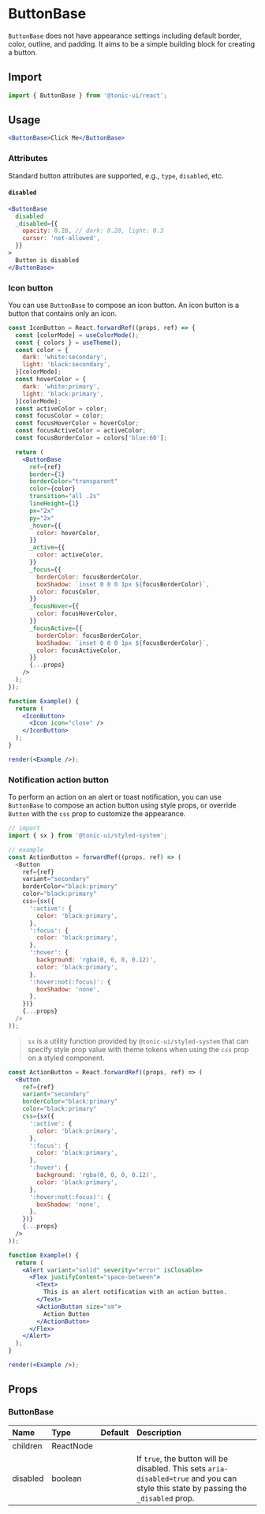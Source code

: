 # ButtonBase

`ButtonBase` does not have appearance settings including default border, color, outline, and padding. It aims to be a simple building block for creating a button.

## Import

```js
import { ButtonBase } from '@tonic-ui/react';
```

## Usage

```jsx
<ButtonBase>Click Me</ButtonBase>
```

### Attributes

Standard button attributes are supported, e.g., `type`, `disabled`, etc.

#### `disabled`

```jsx
<ButtonBase
  disabled
  _disabled={{
    opacity: 0.28, // dark: 0.28, light: 0.3
    cursor: 'not-allowed',
  }}
>
  Button is disabled
</ButtonBase>
```

### Icon button

You can use `ButtonBase` to compose an icon button. An icon button is a button that contains only an icon.

```jsx noInline
const IconButton = React.forwardRef((props, ref) => {
  const [colorMode] = useColorMode();
  const { colors } = useTheme();
  const color = {
    dark: 'white:secondary',
    light: 'black:secondary',
  }[colorMode];
  const hoverColor = {
    dark: 'white:primary',
    light: 'black:primary',
  }[colorMode];
  const activeColor = color;
  const focusColor = color;
  const focusHoverColor = hoverColor;
  const focusActiveColor = activeColor;
  const focusBorderColor = colors['blue:60'];

  return (
    <ButtonBase
      ref={ref}
      border={1}
      borderColor="transparent"
      color={color}
      transition="all .2s"
      lineHeight={1}
      px="2x"
      py="2x"
      _hover={{
        color: hoverColor,
      }}
      _active={{
        color: activeColor,
      }}
      _focus={{
        borderColor: focusBorderColor,
        boxShadow: `inset 0 0 0 1px ${focusBorderColor}`,
        color: focusColor,
      }}
      _focusHover={{
        color: focusHoverColor,
      }}
      _focusActive={{
        borderColor: focusBorderColor,
        boxShadow: `inset 0 0 0 1px ${focusBorderColor}`,
        color: focusActiveColor,
      }}
      {...props}
    />
  );
});

function Example() {
  return (
    <IconButton>
      <Icon icon="close" />
    </IconButton>
  );
}

render(<Example />);
```

### Notification action button

To perform an action on an alert or toast notification, you can use `ButtonBase` to compose an action button using style props, or override `Button` with the `css` prop to customize the appearance.

```js
// import
import { sx } from '@tonic-ui/styled-system';

// example
const ActionButton = forwardRef((props, ref) => (
  <Button
    ref={ref}
    variant="secondary"
    borderColor="black:primary"
    color="black:primary"
    css={sx({
      ':active': {
        color: 'black:primary',
      },
      ':focus': {
        color: 'black:primary',
      },
      ':hover': {
        background: 'rgba(0, 0, 0, 0.12)',
        color: 'black:primary',
      },
      ':hover:not(:focus)': {
        boxShadow: 'none',
      },
    })}
    {...props}
  />
));
```

> `sx` is a utility function provided by `@tonic-ui/styled-system` that can specify style prop value with theme tokens when using the `css` prop on a styled component.

```jsx noInline
const ActionButton = React.forwardRef((props, ref) => (
  <Button
    ref={ref}
    variant="secondary"
    borderColor="black:primary"
    color="black:primary"
    css={sx({
      ':active': {
        color: 'black:primary',
      },
      ':focus': {
        color: 'black:primary',
      },
      ':hover': {
        background: 'rgba(0, 0, 0, 0.12)',
        color: 'black:primary',
      },
      ':hover:not(:focus)': {
        boxShadow: 'none',
      },
    })}
    {...props}
  />
));

function Example() {
  return (
    <Alert variant="solid" severity="error" isClosable>
      <Flex justifyContent="space-between">
        <Text>
          This is an alert notification with an action button.
        </Text>
        <ActionButton size="sm">
          Action Button
        </ActionButton>
      </Flex>
    </Alert>
  );
}

render(<Example />);
```

## Props

### ButtonBase

| Name | Type | Default | Description |
| :--- | :--- | :------ | :---------- |
| children | ReactNode | | |
| disabled | boolean | | If `true`, the button will be disabled. This sets `aria-disabled=true` and you can style this state by passing the `_disabled` prop. |
